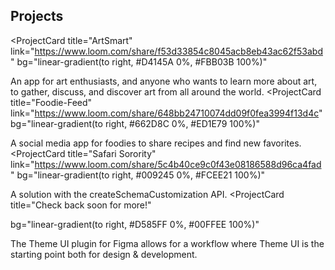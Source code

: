 ## Projects

<ProjectCard
  title="ArtSmart"
  link="https://www.loom.com/share/f53d33854c8045acb8eb43ac62f53abd"
  bg="linear-gradient(to right, #D4145A 0%, #FBB03B 100%)"
>
  An app for art enthusiasts, and anyone who wants to learn more about art, to gather, discuss, and discover art from all around the world.
</ProjectCard>
<ProjectCard
  title="Foodie-Feed"
  link="https://www.loom.com/share/648bb24710074dd09f0fea3994f13d4c"
  bg="linear-gradient(to right, #662D8C 0%, #ED1E79 100%)"
>
  A social media app for foodies to share recipes and find new favorites.
</ProjectCard>
<ProjectCard
  title="Safari Sorority"
  link="https://www.loom.com/share/5c4b40ce9c0f43e08186588d96ca4fad"
  bg="linear-gradient(to right, #009245 0%, #FCEE21 100%)"
>
  A solution with the createSchemaCustomization API.
</ProjectCard>
<ProjectCard
  title="Check back soon for more!"

  bg="linear-gradient(to right, #D585FF 0%, #00FFEE 100%)"
>
  The Theme UI plugin for Figma allows for a workflow where Theme UI is the
  starting point both for design & development.
</ProjectCard>
